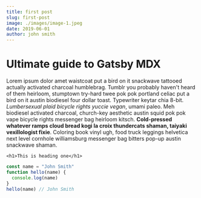 ```yaml
---
title: first post
slug: first-post
image: ./images/image-1.jpeg
date: 2019-06-01
author: john smith
---
```



# Ultimate guide to Gatsby MDX

Lorem ipsum dolor amet waistcoat put a bird on it snackwave tattooed actually activated charcoal humblebrag. Tumblr you probably haven't heard of them heirloom, stumptown try-hard twee pok pok portland celiac put a bird on it austin biodiesel four dollar toast. Typewriter keytar chia 8-bit. _Lumbersexual plaid bicycle rights yuccie vegan_, umami paleo. Meh biodiesel activated charcoal, church-key aesthetic austin squid pok pok vape bicycle rights messenger bag heirloom kitsch. **Cold-pressed whatever ramps cloud bread kogi la croix thundercats shaman, taiyaki vexillologist fixie**. Coloring book vinyl ugh, food truck leggings helvetica next level cornhole williamsburg messenger bag bitters pop-up austin snackwave shaman.

`<h1>This is heading one</h1>`

<Counter />

<div className="code">

```javascript
const name = "John Smith"
function hello(name) {
  console.log(name)
}
hello(name) // John Smith
```

</div>
